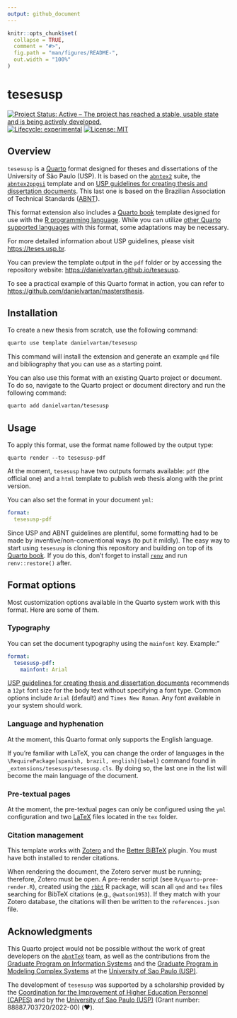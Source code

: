 ```yaml
---
output: github_document
---
```


<!-- README.md is generated from README.Rmd. Please edit that file -->

```r
knitr::opts_chunk$set(
  collapse = TRUE,
  comment = "#>",
  fig.path = "man/figures/README-",
  out.width = "100%"
)
```

# tesesusp

<!-- badges: start -->
[![Project Status: Active – The project has reached a stable, usable state and is being actively developed.](https://www.repostatus.org/badges/latest/active.svg)](https://www.repostatus.org/#active)
[![Lifecycle: experimental](https://img.shields.io/badge/lifecycle-experimental-orange.svg)](https://lifecycle.r-lib.org/articles/stages.html)
[![License: MIT](https://img.shields.io/badge/license-MIT-green)](https://choosealicense.com/licenses/mit/)
<!-- badges: end -->

## Overview

`tesesusp` is a [Quarto](https://quarto.org) format designed for theses and dissertations of the University of São Paulo (USP). It is based on the [`abntex2`](https://www.abntex.net.br/) suite, the [`abntex2ppgsi`](https://www.overleaf.com/project/64f7bdf1641ad4a3a8482800) template and on [USP guidelines for creating thesis and dissertation documents](https://teses.usp.br/index.php?option=com_content&view=article&id=52&Itemid=67&lang=en). This last one is based on the Brazilian Association of Technical Standards ([ABNT](https://www.abnt.org.br/)).

This format extension also includes a [Quarto book](https://quarto.org/docs/books/) template designed for use with the [R programming language](https://www.r-project.org/). While you can utilize [other Quarto supported languages](https://quarto.org/docs/computations/python.html) with this format, some adaptations may be necessary.

For more detailed information about USP guidelines, please visit <https://teses.usp.br>.

You can preview the template output in the `pdf` folder or by accessing the repository website: <https://danielvartan.github.io/tesesusp>.

To see a practical example of this Quarto format in action, you can refer to <https://github.com/danielvartan/mastersthesis>.

## Installation

To create a new thesis from scratch, use the following command:

```bash
quarto use template danielvartan/tesesusp
```

<!-- Needs testing -->

This command will install the extension and generate an example `qmd` file and bibliography that you can use as a starting point.

You can also use this format with an existing Quarto project or document. To do so, navigate to the Quarto project or document directory and run the following command:

```bash
quarto add danielvartan/tesesusp
```

## Usage

To apply this format, use the format name followed by the output type:

`quarto render --to tesesusp-pdf`

At the moment, `tesesusp` have two outputs formats available: `pdf` (the official one) and a `html` template to publish web thesis along with the print version.

You can also set the format in your document `yml`:

``` yaml
format:
  tesesusp-pdf
```

Since USP and ABNT guidelines are plentiful, some formatting had to be made by inventive/non-conventional ways (to put it mildly). The easy way to start using `tesesusp` is cloning this repository and building on top of its [Quarto book](https://quarto.org/docs/books/). If you do this, don't forget to install [`renv`](https://rstudio.github.io/renv/index.html) and run `renv::restore()` after.

## Format options

<!-- See <https://github.com/quarto-journals/elsevier>. -->
<!-- See <https://quarto.org/docs/extensions/formats.html>. -->

Most customization options available in the Quarto system work with this format. Here are some of them.

### Typography

You can set the document typography using the `mainfont` key. Example:"

``` yaml
format:
  tesesusp-pdf:
    mainfont: Arial
```
[USP guidelines for creating thesis and dissertation documents](https://teses.usp.br/index.php?option=com_content&view=article&id=52&Itemid=67&lang=en) recommends a `12pt` font size for the body text without specifying a font type.  Common options include `Arial` (default) and `Times New Roman`. Any font available in your system should work.

### Language and hyphenation

At the moment, this Quarto format only supports the English language.

If you're familiar with LaTeX, you can change the order of languages in the `\RequirePackage[spanish, brazil, english]{babel}` command found in  `_extensions/tesesusp/tesesusp.cls`. By doing so, the last one in the list will become the main language of the document.

### Pre-textual pages

At the moment, the pre-textual pages can only be configured using the `yml` configuration and two [LaTeX](https://www.latex-project.org/) files located in the `tex` folder.

### Citation management

This template works with [Zotero](https://www.zotero.org/) and the [Better BiBTeX](https://github.com/retorquere/zotero-better-bibtex) plugin. You must have both installed to render citations.

When rendering the document, the Zotero server must be running; therefore, Zotero must be open. A pre-render script (see `R/quarto-pree-render.R`), created using the [`rbbt`](https://github.com/paleolimbot/rbbt) R package, will scan all `qmd` and `tex` files searching for BibTeX citations (e.g., `@watson1953`). If they match with your Zotero database, the citations will then be written to the `references.json` file.

<!-- How to add or remove sections. -->

<!-- ## Citation style -->

<!-- Cache issues. Use cache refresh -->

## Acknowledgments

This Quarto project would not be possible without the work of great developers on the [`abntTeX`](https://www.abntex.net.br/) team, as well as the contributions from the [Graduate Program on Information Systems](http://ppgsi.each.usp.br/templates/) and the [Graduate Program in Modeling Complex Systems](https://sites.usp.br/scx/apresentacao/) at the [University of Sao Paulo (USP)](http://usp.br/).

The development of `tesesusp` was supported by a scholarship provided by the  [Coordination for the Improvement of Higher Education Personnel (CAPES)](https://www.gov.br/capes/) and by the [University of Sao Paulo (USP)](http://usp.br/) (Grant number: 88887.703720/2022-00) (❤️).
